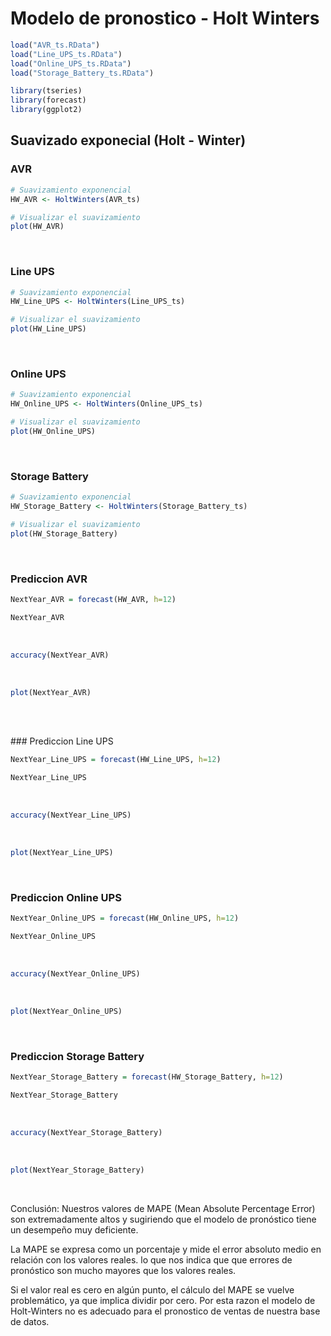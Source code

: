 # Modelo de pronostico - Holt Winters

```r
load("AVR_ts.RData")
load("Line_UPS_ts.RData")
load("Online_UPS_ts.RData")
load("Storage_Battery_ts.RData")

library(tseries)
library(forecast)
library(ggplot2)
```

## Suavizado exponecial (Holt - Winter)

### AVR
```r
# Suavizamiento exponencial
HW_AVR <- HoltWinters(AVR_ts)

# Visualizar el suavizamiento
plot(HW_AVR)
```
<br>

### Line UPS

```r
# Suavizamiento exponencial
HW_Line_UPS <- HoltWinters(Line_UPS_ts)

# Visualizar el suavizamiento
plot(HW_Line_UPS)

```
<br>

### Online UPS

```r
# Suavizamiento exponencial
HW_Online_UPS <- HoltWinters(Online_UPS_ts)

# Visualizar el suavizamiento
plot(HW_Online_UPS)
```
<br>

### Storage Battery

```r
# Suavizamiento exponencial
HW_Storage_Battery <- HoltWinters(Storage_Battery_ts)

# Visualizar el suavizamiento
plot(HW_Storage_Battery)
```
<br>

### Prediccion AVR

```r
NextYear_AVR = forecast(HW_AVR, h=12)

NextYear_AVR
```
<br>

```r
accuracy(NextYear_AVR)
```
<br>
```r
plot(NextYear_AVR)
```
<br>




<br>
### Prediccion Line UPS
```r
NextYear_Line_UPS = forecast(HW_Line_UPS, h=12)

NextYear_Line_UPS
```
<br>

```r
accuracy(NextYear_Line_UPS)
```
<br>
```r
plot(NextYear_Line_UPS)
```
<br>



### Prediccion Online UPS
```r
NextYear_Online_UPS = forecast(HW_Online_UPS, h=12)

NextYear_Online_UPS
```
<br>
```r
accuracy(NextYear_Online_UPS)
```
<br>
```r
plot(NextYear_Online_UPS)
```
<br>

### Prediccion Storage Battery
```r
NextYear_Storage_Battery = forecast(HW_Storage_Battery, h=12)

NextYear_Storage_Battery
```
<br>

```r
accuracy(NextYear_Storage_Battery)
```
<br>
```r
plot(NextYear_Storage_Battery)
```
<br>

Conclusión: 
Nuestros valores de MAPE (Mean Absolute Percentage Error) son extremadamente altos y sugiriendo que el modelo de pronóstico tiene un desempeño muy deficiente. 

La MAPE se expresa como un porcentaje y mide el error absoluto medio en relación con los valores reales. lo que nos indica que que errores de pronóstico son mucho mayores que los valores reales. 

Si el valor real es cero en algún punto, el cálculo del MAPE se vuelve problemático, ya que implica dividir por cero. Por esta razon el modelo de Holt-Winters no es adecuado para el pronostico de ventas de nuestra base de datos. 

